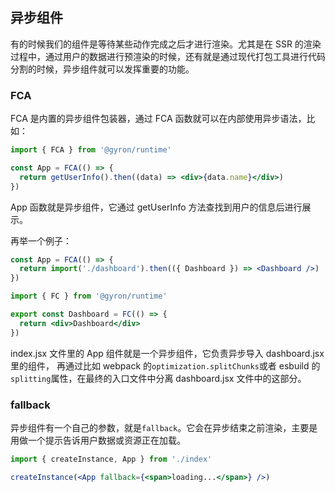 ## 异步组件

有的时候我们的组件是等待某些动作完成之后才进行渲染。尤其是在 SSR 的渲染过程中，通过用户的数据进行预渲染的时候，还有就是通过现代打包工具进行代码分割的时候，异步组件就可以发挥重要的功能。

### FCA

FCA 是内置的异步组件包装器，通过 FCA 函数就可以在内部使用异步语法，比如：

```jsx
import { FCA } from '@gyron/runtime'

const App = FCA(() => {
  return getUserInfo().then((data) => <div>{data.name}</div>)
})
```

App 函数就是异步组件，它通过 getUserInfo 方法查找到用户的信息后进行展示。

再举一个例子：

```jsx filename=index.jsx
const App = FCA(() => {
  return import('./dashboard').then(({ Dashboard }) => <Dashboard />)
})
```

```jsx filename=dashboard.jsx
import { FC } from '@gyron/runtime'

export const Dashboard = FC(() => {
  return <div>Dashboard</div>
})
```

index.jsx 文件里的 App 组件就是一个异步组件，它负责异步导入 dashboard.jsx 里的组件，
再通过比如 webpack 的`optimization.splitChunks`或者 esbuild 的`splitting`属性，在最终的入口文件中分离 dashboard.jsx 文件中的这部分。

### fallback

异步组件有一个自己的参数，就是`fallback`。它会在异步结束之前渲染，主要是用做一个提示告诉用户数据或资源正在加载。

```jsx
import { createInstance, App } from './index'

createInstance(<App fallback={<span>loading...</span>} />)
```
